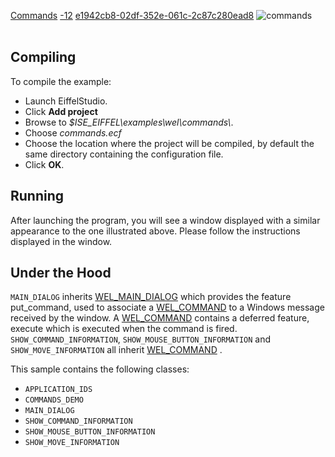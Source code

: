 [[Property:title|Commands]]
[[Property:weight|-12]]
[[Property:uuid|e1942cb8-02df-352e-061c-2c87c280ead8]]
[[Image:commands|commands]]  <br/>
<br/>

==Compiling==

To compile the example: 
* Launch EiffelStudio. 
* Click '''Add project'''
* Browse to ''$ISE_EIFFEL\examples\wel\commands\''. 
* Choose ''commands.ecf''
* Choose the location where the project will be compiled, by default the same directory containing the configuration file. 
* Click '''OK'''. 

==Running==
After launching the program, you will see a window displayed with a similar appearance to the one illustrated above. Please follow the instructions displayed in the window. 
==Under the Hood==
<code>MAIN_DIALOG</code> inherits [[ref:libraries/wel/reference/wel_main_dialog_chart|WEL_MAIN_DIALOG]]  which provides the feature put_command, used to associate a [[ref:libraries/wel/reference/wel_command_chart|WEL_COMMAND]]  to a Windows message received by the window. A [[ref:libraries/wel/reference/wel_command_chart|WEL_COMMAND]]  contains a deferred feature, execute which is executed when the command is fired. <code>SHOW_COMMAND_INFORMATION</code>, <code>SHOW_MOUSE_BUTTON_INFORMATION</code> and <code>SHOW_MOVE_INFORMATION</code> all inherit [[ref:libraries/wel/reference/wel_command_chart|WEL_COMMAND]] . 
{{note| '''Note '''execute has an argument of type <code>ANY</code> which is used to pass any additional information required. }}

This sample contains the following classes: 
* <code>APPLICATION_IDS</code>
* <code>COMMANDS_DEMO</code>
* <code>MAIN_DIALOG</code>
* <code>SHOW_COMMAND_INFORMATION</code>
* <code>SHOW_MOUSE_BUTTON_INFORMATION</code>
* <code>SHOW_MOVE_INFORMATION</code>






